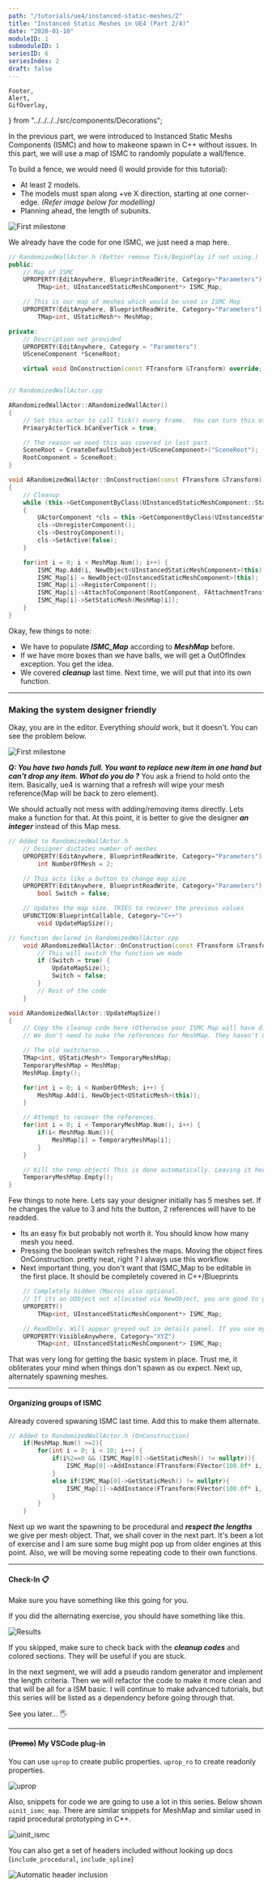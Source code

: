 ```yaml
---
path: "/tutorials/ue4/instanced-static-meshes/2"
title: "Instanced Static Meshes in UE4 (Part 2/4)"
date: "2020-01-10"
moduleID: 1
submoduleID: 1
seriesID: 6
seriesIndex: 2
draft: false
---
```


	Footer,
	Alert,
	GifOverlay,
} from "../../../../src/components/Decorations";

In the previous part, we were introduced to Instanced Static Meshs Components (ISMC) and how to makeone spawn in C++ without issues.
In this part, we will use a map of ISMC to randomly populate a wall/fence.

To build a fence, we would need (I would provide for this tutorial):

- At least 2 models.
- The models must span along +ve X direction, starting at one corner-edge. _(Refer image below for modelling)_
- Planning ahead, the length of subunits.

![First milestone](../../../images/instanced-static-meshes/MeshOriginInstructions.png)

We already have the code for one ISMC, we just need a map here.

```cpp
// RandomizedWallActor.h (Better remove Tick/BeginPlay if not using.)
public:
	// Map of ISMC
	UPROPERTY(EditAnywhere, BlueprintReadWrite, Category="Parameters")
		TMap<int, UInstancedStaticMeshComponent*> ISMC_Map;

	// This is our map of meshes which would be used in ISMC Map
	UPROPERTY(EditAnywhere, BlueprintReadWrite, Category="Parameters")
		TMap<int, UStaticMesh*> MeshMap;

private:
	// Description not provided
	UPROPERTY(EditAnywhere, Category = "Parameters")
	USceneComponent *SceneRoot;

	virtual void OnConstruction(const FTransform &Transform) override;


// RandomizedWallActor.cpp

ARandomizedWallActor::ARandomizedWallActor()
{
 	// Set this actor to call Tick() every frame.  You can turn this off to improve performance if you don't need it.
	PrimaryActorTick.bCanEverTick = true;

	// The reason we need this was covered in last part.
	SceneRoot = CreateDefaultSubobject<USceneComponent>("SceneRoot");
	RootComponent = SceneRoot;
}

void ARandomizedWallActor::OnConstruction(const FTransform &Transform)
{
	// Cleanup
	while (this->GetComponentByClass(UInstancedStaticMeshComponent::StaticClass()) != NULL)
	{
		UActorComponent *cls = this->GetComponentByClass(UInstancedStaticMeshComponent::StaticClass());
		cls->UnregisterComponent();
		cls->DestroyComponent();
		cls->SetActive(false);
	}

	for(int i = 0; i < MeshMap.Num(); i++) {
		ISMC_Map.Add(i, NewObject<UInstancedStaticMeshComponent>(this));
		ISMC_Map[i] = NewObject<UInstancedStaticMeshComponent>(this);
		ISMC_Map[i]->RegisterComponent();
		ISMC_Map[i]->AttachToComponent(RootComponent, FAttachmentTransformRules::KeepRelativeTransform);
		ISMC_Map[i]->SetStaticMesh(MeshMap[i]);
	}
}
```

Okay, few things to note:

- We have to populate **_ISMC_Map_** according to **_MeshMap_** before.
- If we have more boxes than we have balls, we will get a OutOfIndex exception. You get the idea.
- We covered **_cleanup_** last time. Next time, we will put that into its own function.

---

### Making the system designer friendly

Okay, you are in the editor. Everything _should_ work, but it doesn't. You can see the problem below.

![First milestone](../../../images/instanced-static-meshes/CannotAddNewKey.png)

**_Q: You have two hands full. You want to replace new item in one hand but can't drop any item. What do you do ?_**
You ask a friend to hold onto the item. Basically, ue4 is warning that a refresh will wipe your mesh reference(Map will be back to zero element).

We should actually not mess with adding/removing items directly. Lets make a function for that. At this point, it is better to give the designer **_an integer_** instead of this Map mess.

```cpp
// Added to RandomizedWallActor.h
	// Designer dictates number of meshes
	UPROPERTY(EditAnywhere, BlueprintReadWrite, Category="Parameters")
		int NumberOfMesh = 2;

	// This acts like a button to change map size
	UPROPERTY(EditAnywhere, BlueprintReadWrite, Category="Parameters")
		bool Switch = false;

	// Updates the map size. TRIES to recover the previous values
	UFUNCTION(BlueprintCallable, Category="C++")
		void UpdateMapSize();
```

```cpp
// function declared in RandomizedWallActor.cpp
	void ARandomizedWallActor::OnConstruction(const FTransform &Transform) {
		// This will switch the function we made
		if (Switch = true) {
			UpdateMapSize();
			Switch = false;
		}
		// Rest of the code
	}

void ARandomizedWallActor::UpdateMapSize()
{
	// Copy the cleanup code here (Otherwise your ISMC Map will have different size. Not game-breaking but annoying.)
	// We don't need to nuke the references for MeshMap. They haven't used RegisterComponent();

	// The old switcharoo...
	TMap<int, UStaticMesh*> TemporaryMeshMap;
	TemporaryMeshMap = MeshMap;
	MeshMap.Empty();

	for(int i = 0; i < NumberOfMesh; i++) {
		MeshMap.Add(i, NewObject<UStaticMesh>(this));
	}

	// Attempt to recover the references.
	for(int i = 0; i < TemporaryMeshMap.Num(); i++) {
		if(i< MeshMap.Num()){
			MeshMap[i] = TemporaryMeshMap[i];
		}
	}

	// Kill the temp object( This is done automatically. Leaving it here to spread the good habit.)
	TemporaryMeshMap.Empty();
}
```

Few things to note here. Lets say your designer initially has 5 meshes set. If he changes the value to 3 and hits the button, 2 references will have to be readded.

- Its an easy fix but probably not worth it. You should know how many mesh you need.
- Pressing the boolean switch refreshes the maps. Moving the object fires OnConstruction. pretty neat, right ? I always use this workflow.
- Next important thing, you don't want that ISMC_Map to be editable in the first place. It should be completely covered in C++/Blueprints

```cpp
	// Completely hidden (Macros also optional.
	// If its an UObject not allocated via NewObject, you are good to go with ignoring macros and going vanilla C++)
	UPROPERTY()
		TMap<int, UInstancedStaticMeshComponent*> ISMC_Map;

	// ReadOnly. Will appear greyed out in details panel. If you use my plug-in, "uprop_ro" outputs this
	UPROPERTY(VisibleAnywhere, Category="XYZ")
		TMap<int, UInstancedStaticMeshComponent*> ISMC_Map;
```

That was very long for getting the basic system in place. Trust me, it obliterates your mind when things don't spawn as ou expect. Next up, alternately spawning meshes.

---

#### Organizing groups of ISMC

Already covered spwaning ISMC last time. Add this to make them alternate.

```cpp
// Added to RandomizedWallActor.h (OnConstruction)
	if(MeshMap.Num() >=2){
		for(int i = 0; i < 10; i++) {
			if(i%2==0 && (ISMC_Map[0]->GetStaticMesh() != nullptr)){
				ISMC_Map[0]->AddInstance(FTransform(FVector(100.0f* i, 0,0)));
			}
			else if(ISMC_Map[0]->GetStaticMesh() != nullptr){
				ISMC_Map[1]->AddInstance(FTransform(FVector(100.0f* i, 0,0)));
			}
		}
	}
```

Next up we want the spawning to be procedural and **_respect the lengths_** we give per mesh object. That, we shall cover in the next part.
It's been a lot of exercise and I am sure some bug might pop up from older engines at this point. Also, we will be moving some repeating code to their own functions.

---

#### Check-In 📋

Make sure you have something like this going for you.

If you did the alternating exercise, you should have something like this.

![Results](../../../images/instanced-static-meshes/End-02-01.png)

If you skipped, make sure to check back with the **_cleanup codes_** and colored sections. They will be useful if you are stuck.

In the next segment, we will add a pseudo random generator and implement the length criteria. Then we will refactor the code to make it more clean and that will be all for a ISM basic.
I will continue to make advanced tutorials, but this series will be listed as a dependency before going through that.

See you later... 🖐

---

#### (~~Promo~~) My VSCode plug-in

You can use `uprop` to create public properties. `uprop_ro` to create readonly properties.

![uprop](../../../images/instanced-static-meshes/Promo01.gif)

Also, snippets for code we are going to use a lot in this series. Below shown `uinit_ismc_map`. There are similar snippets for MeshMap and similar used in rapid procedural prototyping in C++.

![uinit_ismc](../../../images/instanced-static-meshes/Promo03.gif)

You can also get a set of headers included without looking up docs (`include_procedural`, `include_spline`)

![Automatic header inclusion](../../../images/instanced-static-meshes/Promo04.png)
